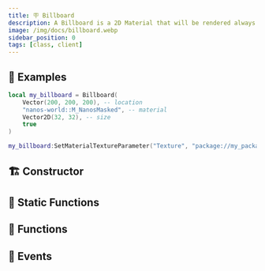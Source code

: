 ```yaml
---
title: 🪧 Billboard
description: A Billboard is a 2D Material that will be rendered always facing the camera.
image: /img/docs/billboard.webp
sidebar_position: 0
tags: [class, client]
---
```


<HeaderDeclaration type="Class" name="Billboard" image="/img/docs/billboard.webp" />


## 🎒 Examples

```lua title=Client/Index.lua
local my_billboard = Billboard(
    Vector(200, 200, 200), -- location
    "nanos-world::M_NanosMasked", -- material
    Vector2D(32, 32), -- size
    true
)

my_billboard:SetMaterialTextureParameter("Texture", "package://my_package/Client/image.jpg")
```


## 🏗️ Constructor

<ConstructorDeclaration type="Class" name="Billboard" />


## 🗿 Static Functions

<StaticFunctionsDeclaration type="Class" name="Billboard" />


## 🦠 Functions

<FunctionsDeclaration type="Class" name="Billboard" />


## 🚀 Events

<EventsDeclaration type="Class" name="Billboard" />
